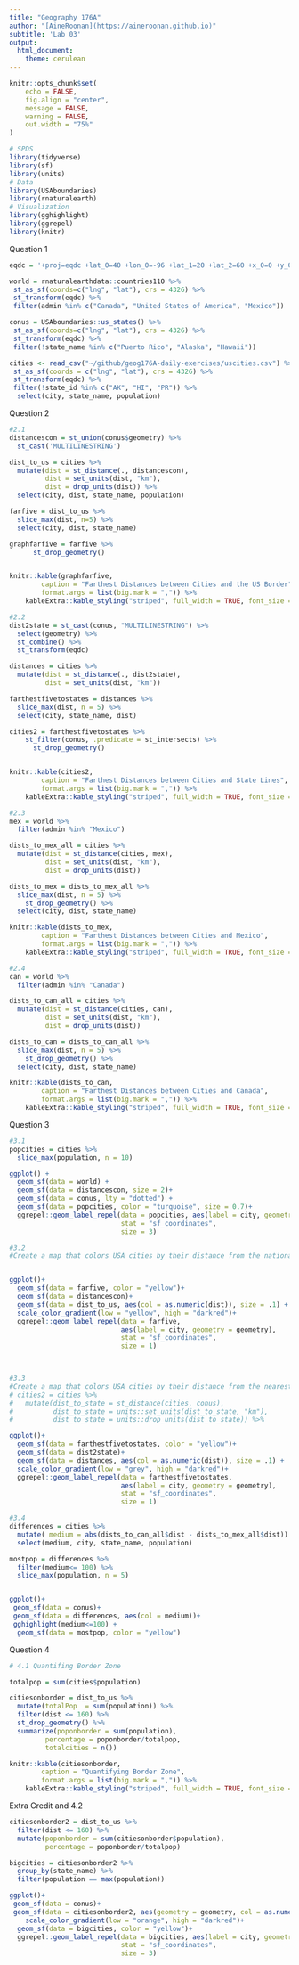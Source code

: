 ```yaml
---
title: "Geography 176A"
author: "[AineRoonan](https://aineroonan.github.io)"
subtitle: 'Lab 03'
output:
  html_document:
    theme: cerulean
---
```

```r
knitr::opts_chunk$set(
	echo = FALSE,
	fig.align = "center",
	message = FALSE,
	warning = FALSE,
	out.width = "75%"
)
```

```r
# SPDS
library(tidyverse)
library(sf)
library(units)
# Data
library(USAboundaries)
library(rnaturalearth)
# Visualization
library(gghighlight)
library(ggrepel)
library(knitr)
```
Question 1
```r
eqdc = '+proj=eqdc +lat_0=40 +lon_0=-96 +lat_1=20 +lat_2=60 +x_0=0 +y_0=0 +datum=NAD83 +units=m +no_defs'

world = rnaturalearthdata::countries110 %>% 
 st_as_sf(coords=c("lng", "lat"), crs = 4326) %>% 
 st_transform(eqdc) %>% 
 filter(admin %in% c("Canada", "United States of America", "Mexico")) 

conus = USAboundaries::us_states() %>%
 st_as_sf(coords=c("lng", "lat"), crs = 4326) %>%
 st_transform(eqdc) %>% 
 filter(!state_name %in% c("Puerto Rico", "Alaska", "Hawaii"))

cities <- read_csv("~/github/geog176A-daily-exercises/uscities.csv") %>% 
 st_as_sf(coords = c("lng", "lat"), crs = 4326) %>% 
 st_transform(eqdc) %>% 
 filter(!state_id %in% c("AK", "HI", "PR")) %>% 
  select(city, state_name, population)
```


Question 2
```r
#2.1
distancescon = st_union(conus$geometry) %>%
  st_cast('MULTILINESTRING') 

dist_to_us = cities %>% 
  mutate(dist = st_distance(., distancescon), 
         dist = set_units(dist, "km"),
         dist = drop_units(dist)) %>% 
  select(city, dist, state_name, population) 

farfive = dist_to_us %>% 
  slice_max(dist, n=5) %>% 
  select(city, dist, state_name)

graphfarfive = farfive %>% 
      st_drop_geometry()


knitr::kable(graphfarfive,              
        caption = "Farthest Distances between Cities and the US Border",
        format.args = list(big.mark = ",")) %>% 
    kableExtra::kable_styling("striped", full_width = TRUE, font_size = 14)

#2.2 
dist2state = st_cast(conus, "MULTILINESTRING") %>% 
  select(geometry) %>% 
  st_combine() %>% 
  st_transform(eqdc)

distances = cities %>% 
  mutate(dist = st_distance(., dist2state), 
         dist = set_units(dist, "km")) 

farthestfivetostates = distances %>% 
  slice_max(dist, n = 5) %>% 
  select(city, state_name, dist) 

cities2 = farthestfivetostates %>% 
    st_filter(conus, .predicate = st_intersects) %>% 
      st_drop_geometry() 


knitr::kable(cities2,              
        caption = "Farthest Distances between Cities and State Lines",
        format.args = list(big.mark = ",")) %>% 
    kableExtra::kable_styling("striped", full_width = TRUE, font_size = 14)

#2.3 
mex = world %>% 
  filter(admin %in% "Mexico")

dists_to_mex_all = cities %>% 
  mutate(dist = st_distance(cities, mex), 
         dist = set_units(dist, "km"),
         dist = drop_units(dist)) 

dists_to_mex = dists_to_mex_all %>% 
  slice_max(dist, n = 5) %>% 
    st_drop_geometry() %>%
  select(city, dist, state_name)

knitr::kable(dists_to_mex,              
        caption = "Farthest Distances between Cities and Mexico",
        format.args = list(big.mark = ",")) %>% 
    kableExtra::kable_styling("striped", full_width = TRUE, font_size = 14)

#2.4
can = world %>% 
  filter(admin %in% "Canada")

dists_to_can_all = cities %>% 
  mutate(dist = st_distance(cities, can), 
         dist = set_units(dist, "km"),
         dist = drop_units(dist)) 

dists_to_can = dists_to_can_all %>% 
  slice_max(dist, n = 5) %>% 
    st_drop_geometry() %>%
  select(city, dist, state_name) 

knitr::kable(dists_to_can,              
        caption = "Farthest Distances between Cities and Canada",
        format.args = list(big.mark = ",")) %>% 
    kableExtra::kable_styling("striped", full_width = TRUE, font_size = 14)
```

Question 3
```r
#3.1 
popcities = cities %>% 
  slice_max(population, n = 10)

ggplot() +
  geom_sf(data = world) +
  geom_sf(data = distancescon, size = 2)+
  geom_sf(data = conus, lty = "dotted") +
  geom_sf(data = popcities, color = "turquoise", size = 0.7)+
  ggrepel::geom_label_repel(data = popcities, aes(label = city, geometry = geometry),
                            stat = "sf_coordinates",
                            size = 3)

#3.2 
#Create a map that colors USA cities by their distance from the national border. In addition, re-draw and label the 5 cities that are farthest from the border.


ggplot()+
  geom_sf(data = farfive, color = "yellow")+
  geom_sf(data = distancescon)+
  geom_sf(data = dist_to_us, aes(col = as.numeric(dist)), size = .1) +
  scale_color_gradient(low = "yellow", high = "darkred")+
  ggrepel::geom_label_repel(data = farfive,
                            aes(label = city, geometry = geometry),
                            stat = "sf_coordinates",
                            size = 1)
  


#3.3 
#Create a map that colors USA cities by their distance from the nearest state border. In addition, re-draw and label the 5 cities that are farthest from any border.
# cities2 = cities %>%
#   mutate(dist_to_state = st_distance(cities, conus),
#          dist_to_state = units::set_units(dist_to_state, "km"),
#          dist_to_state = units::drop_units(dist_to_state)) %>% 

ggplot()+
  geom_sf(data = farthestfivetostates, color = "yellow")+
  geom_sf(data = dist2state)+
  geom_sf(data = distances, aes(col = as.numeric(dist)), size = .1) +
  scale_color_gradient(low = "grey", high = "darkred")+
  ggrepel::geom_label_repel(data = farthestfivetostates,
                            aes(label = city, geometry = geometry),
                            stat = "sf_coordinates",
                            size = 1)

#3.4 
differences = cities %>%  
  mutate( medium = abs(dists_to_can_all$dist - dists_to_mex_all$dist)) %>% 
  select(medium, city, state_name, population)

mostpop = differences %>% 
  filter(medium<= 100) %>% 
  slice_max(population, n = 5)


ggplot()+
 geom_sf(data = conus)+
 geom_sf(data = differences, aes(col = medium))+
 gghighlight(medium<=100) + 
  geom_sf(data = mostpop, color = "yellow")
```
Question 4
```r
# 4.1 Quantifing Border Zone

totalpop = sum(cities$population)

citiesonborder = dist_to_us %>%
  mutate(totalPop  = sum(population)) %>% 
  filter(dist <= 160) %>%
  st_drop_geometry() %>%
  summarize(poponborder = sum(population),
         percentage = poponborder/totalpop,
         totalcities = n())

knitr::kable(citiesonborder,              
        caption = "Quantifying Border Zone",
        format.args = list(big.mark = ",")) %>% 
    kableExtra::kable_styling("striped", full_width = TRUE, font_size = 14)
```

Extra Credit and 4.2
```r

citiesonborder2 = dist_to_us %>% 
  filter(dist <= 160) %>% 
  mutate(poponborder = sum(citiesonborder$population), 
         percentage = poponborder/totalpop) 

bigcities = citiesonborder2 %>% 
  group_by(state_name) %>% 
  filter(population == max(population))

ggplot()+
 geom_sf(data = conus)+
 geom_sf(data = citiesonborder2, aes(geometry = geometry, col = as.numeric(dist)))+
    scale_color_gradient(low = "orange", high = "darkred")+
  geom_sf(data = bigcities, color = "yellow")+
  ggrepel::geom_label_repel(data = bigcities, aes(label = city, geometry = geometry),
                            stat = "sf_coordinates",
                            size = 3)

```

